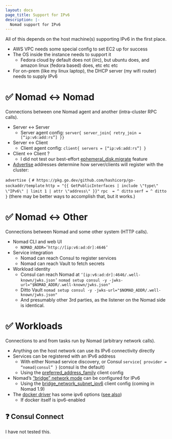 ```yaml
---
layout: docs
page_title: Support for IPv6
description: |-
  Nomad support for IPv6
---
```


All of this depends on the host machine(s) supporting IPv6 in the first place.

* AWS VPC needs some special config to set EC2 up for success
* The OS inside the instance needs to support it
  * Fedora cloud by default does not (iirc), but ubuntu does, and amazon linux (fedora based) does, etc etc etc
* For on-prem (like my linux laptop), the DHCP server (my wifi router) needs to supply IPv6

# ✅ Nomad \<-\> Nomad

Connections between one Nomad agent and another (intra-cluster RPC calls).

* Server \<-\> Server
  * Server agent config: `server{ server_join{ retry_join = [“ip:v6:add:rs”] }}`
* Server \<-\> Client
  * Client agent config: `client{ servers = [“ip:v6:add:rs”] }`
* Client \<-\> Client ?
  * I did not test our best-effort [ephemeral\_disk.migrate](https://developer.hashicorp.com/nomad/docs/job-specification/ephemeral_disk#migrate) feature
* [Advertise](https://developer.hashicorp.com/nomad/docs/configuration#advertise) addresses determine how server/clients will register with the cluster:

`advertise {`
  `# https://pkg.go.dev/github.com/hashicorp/go-sockaddr/template`
  `http = "{{ GetPublicInterfaces | include \"type\" \"IPv6\" | limit 1 | attr \"address\" }}"`
  `rpc  = ^ ditto`
  `serf = ^ ditto`
`}`
(there may be better ways to accomplish that, but it works.)

# ✅ Nomad \<-\> Other

Connections between Nomad and some other system (HTTP calls).

* Nomad CLI and web UI
  * `NOMAD_ADDR=’http://[ip:v6:ad:dr]:4646’`
* Service integration
  * Nomad can reach Consul to register services
  * Nomad can reach Vault to fetch secrets
* Workload identity
  * Consul can reach Nomad at `‘[ip:v6:ad:dr]:4646/.well-known/jwks.json’`
    `nomad setup consul -y -jwks-url="$NOMAD_ADDR/.well-known/jwks.json"`
  * Ditto Vault
    `nomad setup consul -y -jwks-url="$NOMAD_ADDR/.well-known/jwks.json"`
  * And presumably other 3rd parties, as the listener on the Nomad side is identical.

# ✅ Workloads

Connections to and from tasks run by Nomad (arbitrary network calls).

* Anything on the host network can use its IPv6 connectivity directly
* Services can be registered with an IPv6 address
  * With either Nomad service discovery, or Consul
    `service{ provider = “nomad|consul” }` (consul is the default)
  * Using the [preferred\_address\_family](https://developer.hashicorp.com/nomad/docs/configuration/client#preferred_address_family) client config
* Nomad’s [“bridge” network mode](https://developer.hashicorp.com/nomad/docs/job-specification/network#network-modes) can be configured for IPv6
  * Using the [bridge\_network\_subnet\_ipv6](https://github.com/hashicorp/nomad/pull/23882/files#diff-e8490f68e1cda7aaf7a59848e979b52d693d508da7f42967bfd7971b104dac88R181) client config (coming in Nomad 1.9)
* The [docker driver](https://developer.hashicorp.com/nomad/docs/drivers/docker) has some ipv6 options ([see also](https://developer.hashicorp.com/nomad/docs/job-specification/service#ipv6-docker-containers))
  * If docker itself is ipv6-enabled

## ❓ Consul Connect

I have not tested this.
